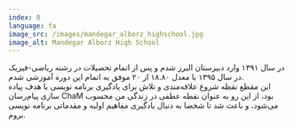 ```yaml
---
index: 0
language: fa
image_src: /images/mandegar_alborz_highschool.jpg
image_alt: Mandegar Alborz High School
---
```


در سال ۱۳۹۱ وارد دبیرستان البرز شدم و پس از اتمام تحصیلات در رشته ریاضی-فیزیک در سال ۱۳۹۵ با معدل ۱۸.۸۰ از ۲۰ موفق به اتمام این دوره آموزشی شدم. <br />
این مقطع نقطه شروع علاقه‌‌مندی و تلاش برای یادگیری برنامه نویسی با هدف پیاده سازی پیام‌رسان ChaM بود، از این رو به عنوان نقطه عطفی در زندگی من محسوب می‌شود، و باعث شد تا شخصا به دنبال یادگیری مفاهیم اولیه و مقدماتی برنامه نویسی بروم.
